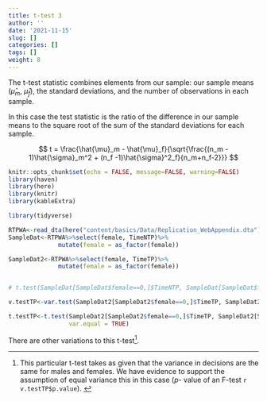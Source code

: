 ```yaml
---
title: t-test 3
author: ''
date: '2021-11-15'
slug: []
categories: []
tags: []
weight: 8
---
```


The t-test statistic combines elements from our sample: our sample means ($\hat{\mu}_m$, $\hat{\mu}_f$), the standard deviations, and the number of observations in each sample. 

In this case the test statistic is the ratio of the difference in our sample means to the square root of the sum of the standard deviations for each sample.

$$
t = \frac{\hat{\mu}_m - \hat{\mu}_f}{\sqrt{\frac{(n_m - 1)\hat{\sigma}_m^2 + (n_f -1)\hat{\sigma}^2_f}{n_m+n_f-2}}}
$$

```r
knitr::opts_chunk$set(echo = FALSE, message=FALSE, warning=FALSE)
library(haven)
library(here)
library(knitr)
library(kableExtra)

library(tidyverse)
```

```r
RTPWA<-read_dta(here("content/basics/Data/Replication_WebAppendix.dta"))
SampleDat<-RTPWA%>%select(female, TimeNTP)%>%
              mutate(female = as_factor(female))

SampleDat2<-RTPWA%>%select(female, TimeTP)%>%
              mutate(female = as_factor(female))


# t.test(SampleDat[SampleDat$female==0,]$TimeNTP, SampleDat[SampleDat$female==1,]$TimeNTP)

v.testTP<-var.test(SampleDat2[SampleDat2$female==0,]$TimeTP, SampleDat2[SampleDat2$female==1,]$TimeTP)

t.testTP<-t.test(SampleDat2[SampleDat2$female==0,]$TimeTP, SampleDat2[SampleDat2$female==1,]$TimeTP, 
                 var.equal = TRUE)
```


There are other variations to this t-test^[This particular t-test takes as given that the variance in decisions are the same for males and females. We have evidence to support the assumption of equal variance this in this case ($p$- value of an F-test `r v.testTP$p.value`). ]. 
